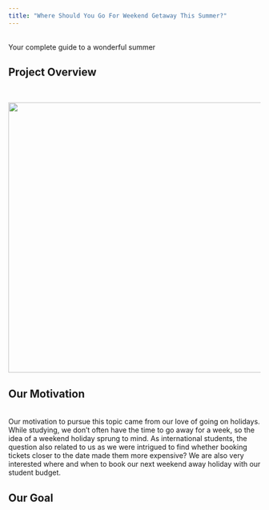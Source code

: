 ```yaml
---
title: "Where Should You Go For Weekend Getaway This Summer?"
---
```

<br>
Your complete guide to a wonderful summer
<br>

## Project Overview
<br>

<p style='text-align:center'>
    <img src="figures/web_flight.jpg" width="960" height="540" />
</p>

## Our Motivation
<br>
Our motivation to pursue this topic came from our love of going on holidays. While studying, we don’t often have the time to go away for a week, so the idea of a weekend holiday sprung to mind. As international students, the question also related to us as we were intrigued to find whether booking tickets closer to the date made them more expensive? We are also very interested where and when to book our next weekend away holiday with our student budget. 

## Our Goal
<br>